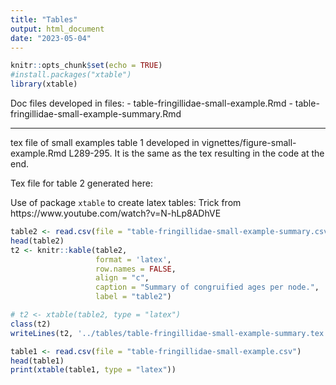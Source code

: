 ```yaml
---
title: "Tables"
output: html_document
date: "2023-05-04"
---
```


```r
knitr::opts_chunk$set(echo = TRUE)
#install.packages("xtable")
library(xtable)
```

Doc files developed in files:
- table-fringillidae-small-example.Rmd
- table-fringillidae-small-example-summary.Rmd

***
tex file of small examples table 1 developed in vignettes/figure-small-example.Rmd L289-295.
It is the same as the tex resulting in the code at the end.

Tex file for table 2 generated here:

Use of package `xtable` to create latex tables:
Trick from https://www.youtube.com/watch?v=N-hLp8ADhVE

```r
table2 <- read.csv(file = "table-fringillidae-small-example-summary.csv")
head(table2)
t2 <- knitr::kable(table2, 
                   format = 'latex',
                   row.names = FALSE,
                   align = "c",
                   caption = "Summary of congruified ages per node.",
                   label = "table2")

# t2 <- xtable(table2, type = "latex")
class(t2)
writeLines(t2, '../tables/table-fringillidae-small-example-summary.tex')

```

```r
table1 <- read.csv(file = "table-fringillidae-small-example.csv")
head(table1)
print(xtable(table1, type = "latex"))
```


